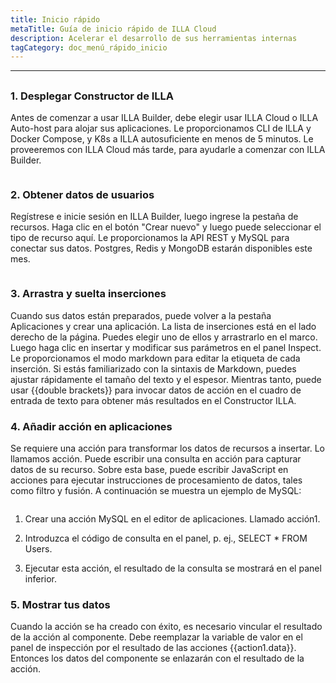 ```yaml
---
title: Inicio rápido
metaTitle: Guía de inicio rápido de ILLA Cloud
description: Acelerar el desarrollo de sus herramientas internas
tagCategory: doc_menú_rápido_inicio
---
```


* * *

## <Heading hidden>Resumen</Heading>

### 1.  Desplegar Constructor de ILLA

Antes de comenzar a usar ILLA Builder, debe elegir usar ILLA Cloud o ILLA Auto-host para alojar sus aplicaciones. Le proporcionamos CLI de ILLA y Docker Compose, y K8s a ILLA autosuficiente en menos de 5 minutos. Le proveeremos con ILLA Cloud más tarde, para ayudarle a comenzar con ILLA Builder.

<img
  src='https://cdn.illacloud.com/official-website/img/docs/qs_e_1.png'
  alt=""
/>

### 2.  Obtener datos de usuarios

Regístrese e inicie sesión en ILLA Builder, luego ingrese la pestaña de recursos. Haga clic en el botón "Crear nuevo" y luego puede seleccionar el tipo de recurso aquí. Le proporcionamos la API REST y MySQL para conectar sus datos. Postgres, Redis y MongoDB estarán disponibles este mes.

<img
  src='https://cdn.illacloud.com/official-website/img/docs/qs_e_2.png'
  alt=""
/>

### 3.  Arrastra y suelta inserciones

Cuando sus datos están preparados, puede volver a la pestaña Aplicaciones y crear una aplicación. La lista de inserciones está en el lado derecho de la página. Puedes elegir uno de ellos y arrastrarlo en el marco. Luego haga clic en insertar y modificar sus parámetros en el panel Inspect. Le proporcionamos el modo markdown para editar la etiqueta de cada inserción. Si estás familiarizado con la sintaxis de Markdown, puedes ajustar rápidamente el tamaño del texto y el espesor. Mientras tanto, puede usar {{double brackets}} para invocar datos de acción en el cuadro de entrada de texto para obtener más resultados en el Constructor ILLA.

### 4.  Añadir acción en aplicaciones

Se requiere una acción para transformar los datos de recursos a insertar. Lo llamamos acción. Puede escribir una consulta en acción para capturar datos de su recurso. Sobre esta base, puede escribir JavaScript en acciones para ejecutar instrucciones de procesamiento de datos, tales como filtro y fusión. A continuación se muestra un ejemplo de MySQL:

<img
  src='https://cdn.illacloud.com/official-website/img/docs/qs_e_3.png'
  alt=""
/>

1.  Crear una acción MySQL en el editor de aplicaciones. Llamado acción1.

2.  Introduzca el código de consulta en el panel, p. ej., SELECT \* FROM Users.

3.  Ejecutar esta acción, el resultado de la consulta se mostrará en el panel inferior.

### 5.  Mostrar tus datos

Cuando la acción se ha creado con éxito, es necesario vincular el resultado de la acción al componente. Debe reemplazar la variable de valor en el panel de inspección por el resultado de las acciones {{action1.data}}. Entonces los datos del componente se enlazarán con el resultado de la acción. 
